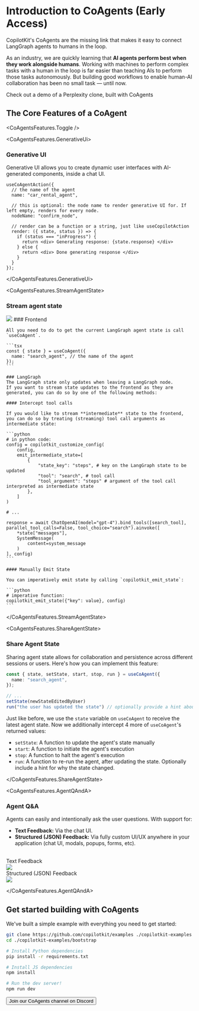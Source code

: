 
# Introduction to CoAgents (Early Access)

<div className="flex justify-center my-12">
  <YouTubeVideo videoId="nBephBv4zr0" defaultPlaybackRate={1.25} />
</div>

<p className="text-xl/snug mb-0 font-medium">CopilotKit's CoAgents are the missing link that makes it easy to connect LangGraph agents to humans in the loop.</p>

As an industry, we are quickly learning that **AI agents perform best when they work alongside humans**. Working with machines to perform complex tasks with a human in the loop is far easier than teaching AIs to perform those tasks autonomously. But building good workflows to enable human-AI collaboration has been no small task — until now.

<p className="mt-6"><Link href="/coagents/coagent-demo" className="_text-primary-600 decoration-from-font underline [text-underline-position:from-font]">Check out a demo of a Perplexity clone, built with CoAgents</Link></p>

## The Core Features of a CoAgent

<CoAgentsFeatures.Toggle />

<CoAgentsFeatures.GenerativeUi>
  ### Generative UI

  Generative UI allows you to create dynamic user interfaces with AI-generated components, inside a chat UI.

  ```tsx
  useCoAgentAction({
    // the name of the agent 
    name: "car_rental_agent",
    
    // this is optional: the node name to render generative UI for. If left empty, renders for every node.
    nodeName: "confirm_node",
    
    // render can be a function or a string, just like useCopilotAction
    render: ({ state, status }) => {
      if (status === "inProgress") {
        return <div> Generating response: {state.response} </div>
      } else {
        return <div> Done generating response </div>
      }
    }
  });
  ```

</CoAgentsFeatures.GenerativeUi>

<CoAgentsFeatures.StreamAgentState>
  ### Stream agent state

  <Frame>
    <img src="/images/coagents/intermediate-state.gif" />
  </Frame>

  <Steps>
    ### Frontend

    All you need to do to get the current LangGraph agent state is call `useCoAgent`.

    ```tsx
    const { state } = useCoAgent({
      name: "search_agent", // the name of the agent
    });
    ```

    ### LangGraph
    The LangGraph state only updates when leaving a LangGraph node.
    If you want to stream state updates to the frontend as they are generated, you can do so by one of the following methods:

    #### Intercept tool calls

    If you would like to stream **intermediate** state to the frontend, you can do so by treating (streaming) tool call arguments as intermediate state:

    ```python
    # in python code:
    config = copilotkit_customize_config(
        config,
        emit_intermediate_state=[
            {
                "state_key": "steps", # key on the LangGraph state to be updated
                "tool": "search", # tool call 
                "tool_argument": "steps" # argument of the tool call interpreted as intermediate state
            },
        ]
    )

    # ...

    response = await ChatOpenAI(model="gpt-4").bind_tools([search_tool], parallel_tool_calls=False, tool_choice="search").ainvoke([
        *state["messages"],
        SystemMessage(
            content=system_message
        )
    ], config)
    ```

    #### Manually Emit State

    You can imperatively emit state by calling `copilotkit_emit_state`:

    ```python
    # imperative function:
    copilotkit_emit_state({"key": value}, config)
    ```
  </Steps>

</CoAgentsFeatures.StreamAgentState>

<CoAgentsFeatures.ShareAgentState>

  ### Share Agent State

  Sharing agent state allows for collaboration and persistence across different sessions or users. Here's how you can implement this feature:

  ```typescript
  const { state, setState, start, stop, run } = useCoAgent({
    name: "search_agent",
  });
  
  // ...
  setState(newStateEditedByUser)
  run("the user has updated the state") // optionally provide a hint about why the agent state changed.
  ```

  Just like before, we use the `state` variable on `useCoAgent` to receive the latest agent state.
  Now we additionally intercept 4 more of `useCoAgent`'s returned values:
  - `setState`: A function to update the agent's state manually
  - `start`: A function to initiate the agent's execution
  - `stop`: A function to halt the agent's execution
  - `run`: A function to re-run the agent, after updating the state. Optionally include a hint for why the state changed.


</CoAgentsFeatures.ShareAgentState>

<CoAgentsFeatures.AgentQAndA>
  ### Agent Q&A

  Agents can easily and intentionally ask the user questions. With support for:

- **Text Feedback:** Via the chat UI.
- **Structured (JSON) Feedback:** Via fully custom UI/UX anywhere in your application (chat UI, modals, popups, forms, etc).

<br />

<div className="flex gap-2 w-full my-2">
  <div className="flex-1 border bg-white rounded-lg shadow-md p-4">
    <div className="flex items-center justify-center gap-2 font-semibold">
      <div className="bg-indigo-500 rounded-md w-7 h-7 text-white flex items-center justify-center">
        <TextIcon className="w-4 h-4" />
      </div>
      <span>Text Feedback</span>
    </div>
    <div className="italic py-4">
      <img
        src="/images/coagents/text-feedback.png"
        className="rounded-md border"
      />
    </div>
  </div>
  <div className="flex-1 border bg-white rounded-lg shadow-md p-4">
    <div className="flex items-center justify-center gap-2 font-semibold">
      <div className="bg-indigo-500 rounded-md w-7 h-7 text-white flex items-center justify-center">
        <JsonIcon className="w-5 h-5" />
      </div>
      <span>Structured (JSON) Feedback</span>
    </div>
    <div className="italic py-4">
      <img
        src="/images/coagents/json-feedback.png"
        className="rounded-md border"
      />
    </div>
  </div>
</div>



</CoAgentsFeatures.AgentQAndA>

## Get started building with CoAgents

We've built a simple example with everything you need to get started:

```bash
git clone https://github.com/copilotkit/examples ./copilotkit-examples
cd ./copilotkit-examples/bootstrap

# Install Python dependencies
pip install -r requirements.txt

# Install JS dependencies
npm install

# Run the dev server!
npm run dev
```

<div className="flex justify-center mt-6 mb-12">
  <Link href="https://discord.gg/FsK9P2Nv" target="_blank">
    <button className="bg-indigo-600 text-white px-4 py-2 rounded-lg flex items-center gap-2 mt-2 font-medium">
      <FaDiscord className="w-4 h-4" />
      <span>Join our CoAgents channel on Discord</span>
    </button>
  </Link>
</div>

<CoAgentsEnterpriseCTA />
